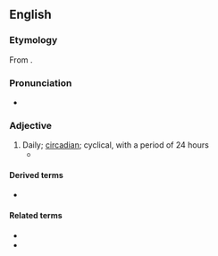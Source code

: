 ==English==

===Etymology===
From {{bor|en|grc|ἡμέρα||day}}.

===Pronunciation===
* {{hyphenation|en|he|me|ral}}

===Adjective===
{{en-adj}}

# Daily; [[circadian]]; cyclical, with a period of 24 hours
#* {{quote-book|en|year=2003|author=Frank Edwin Robinson; Gaylene Marie Fasenko; Robert Allen Renema|title=New Developments in Reproduction and Incubation of Broiler Chickens|page=116|text=Photostimulation at 22 weeks of age was done with either a normal, '''hemeral''' day (14 hours of light; 10 hours of darkness) or a long ahemeral day (14 hours of light; 14 hours of darkness).}}

====Derived terms====
* {{l|en|ahemeral}}

====Related terms====
* {{l|en|cathemeral}}
* {{l|en|ephemeral}}

{{c|en|Day}}